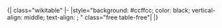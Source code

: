 <noinclude>{| class="wikitable"
|-
|</noinclude>style="background: #ccffcc; color: black; vertical-align: middle; text-align: {{{align|center}}}; {{{style|}}}" class="free table-free"|{{{1|Secondary}}}<noinclude>
|}